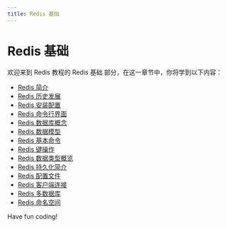 ```yaml
---
title: Redis 基础
---
```


# Redis 基础

欢迎来到 Redis 教程的 Redis 基础 部分，在这一章节中，你将学到以下内容：

- [Redis 简介](./0-introduction-to-redis.mdx)
- [Redis 历史发展](./1-redis-historical-development.mdx)
- [Redis 安装配置](./2-redis-installation-configuration.mdx)
- [Redis 命令行界面](./3-redis-command-line-interface.mdx)
- [Redis 数据库概念](./4-redis-database-concept.mdx)
- [Redis 数据模型](./5-redis-data-model.mdx)
- [Redis 基本命令](./6-redis-basic-commands.mdx)
- [Redis 键操作](./7-redis-key-operation.mdx)
- [Redis 数据类型概览](./8-redis-data-type-overview.mdx)
- [Redis 持久化简介](./9-introduction-to-redis-persistence.mdx)
- [Redis 配置文件](./10-redis-configuration-file.mdx)
- [Redis 客户端连接](./11-redis-client-connection.mdx)
- [Redis 多数据库](./12-redis-multidatabase.mdx)
- [Redis 命名空间](./13-redis-namespace.mdx)

Have fun coding!
